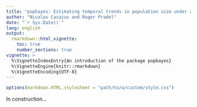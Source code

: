 ```yaml
---
title: "popbayes: Estimating temporal trends in population size under a bayesian framework"
author: "Nicolas Casajus and Roger Pradel"
date: "`r Sys.Date()`"
lang: english
output:
  rmarkdown::html_vignette:
    toc: true
    number_sections: true
vignette: >
  %\VignetteIndexEntry{An introduction of the package popbayes}
  %\VignetteEngine{knitr::rmarkdown}
  %\VignetteEncoding{UTF-8}
---
```


```r
options(markdown.HTML.stylesheet = "path/to/a/custom/style.css")
```

In construction...
